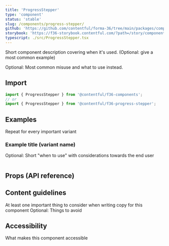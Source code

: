 ```yaml
---
title: 'ProgressStepper'
type: 'component'
status: 'stable'
slug: /components/progress-stepper/
github: 'https://github.com/contentful/forma-36/tree/main/packages/components/progress-stepper'
storybook: 'https://f36-storybook.contentful.com/?path=/story/components-progress-stepper--default'
typescript: ./src/ProgressStepper.tsx
---
```


Short component description covering when it's used.
(Optional: give a most common example)

Optional: Most common misuse and what to use instead.

## Import

```jsx static=true
import { ProgressStepper } from '@contentful/f36-components';
// or
import { ProgressStepper } from '@contentful/f36-progress-stepper';
```

## Examples

Repeat for every important variant

### Example title (variant name)

Optional: Short "when to use" with considerations towards the end user

```jsx file=../examples/ProgressStepperExample.tsx

```

## Props (API reference)

<PropsTable of="ProgressStepper" />

## Content guidelines

At least one important thing to consider when writing copy for this component
Optional: Things to avoid

## Accessibility

What makes this component accessible
